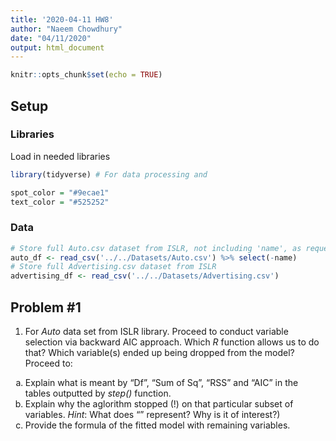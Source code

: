 ```yaml
---
title: '2020-04-11 HW8'
author: "Naeem Chowdhury"
date: "04/11/2020"
output: html_document
---
```


```r
knitr::opts_chunk$set(echo = TRUE)
```


## Setup

### Libraries
Load in needed libraries 
```r
library(tidyverse) # For data processing and 

spot_color = "#9ecae1" 
text_color = "#525252"
```


### Data
```r
# Store full Auto.csv dataset from ISLR, not including 'name', as requested.
auto_df <- read_csv('../../Datasets/Auto.csv') %>% select(-name)
# Store full Advertising.csv dataset from ISLR
advertising_df <- read_csv('../../Datasets/Advertising.csv')
```

## Problem #1

1. For _Auto_ data set from ISLR library. Proceed to conduct variable selection via backward AIC approach. Which _R_ function allows us to do that? Which variable(s) ended up being dropped from the model? Proceed to:
  a. Explain what is meant by "Df", "Sum of Sq", "RSS" and "AIC" in the tables outputted by _step()_ function.
  b. Explain why the aglorithm stopped (!) on that particular subset of variables. _Hint_: What does "<none>" represent? Why is it of interest?)
  c. Provide the formula of the fitted model with remaining variables.
  
  